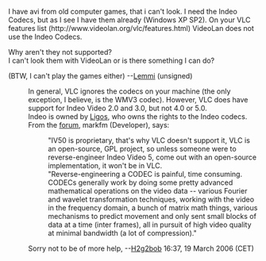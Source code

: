 I have avi from old computer games, that i can't look. I need the Indeo Codecs, but as I see I have them already (Windows XP SP2). On your  VLC features list (http://www.videolan.org/vlc/features.html) VideoLan does not use the Indeo Codecs.

Why aren't they not supported?<br>
I can't look them with VideoLan or is there something I can do?

(BTW, I can't play the games either) --[[User:Lemmi|Lemmi]] (unsigned)

: In general, VLC ignores the codecs on your machine (the only exception, I believe, is the WMV3 codec). However, VLC does have support for  Indeo Video 2.0 and 3.0, but not 4.0 or 5.0.
: Indeo is owned by [http://ligos.com/ Ligos], who owns the rights to the Indeo codecs. 
: From the [[forum]], markfm (Developer), says:
:: "IV50 is proprietary, that's why VLC doesn't support it, VLC is an open-source, GPL project, so unless someone were to reverse-engineer Indeo Video 5, come out with an open-source implementation, it won't be in VLC.
:: "Reverse-engineering a CODEC is painful, time consuming. CODECs generally work by doing some pretty advanced mathematical operations on the video data -- various Fourier and wavelet transformation techniques, working with the video in the frequency domain, a bunch of matrix math things, various mechanisms to predict movement and only sent small blocks of data at a time (inter frames), all in pursuit of high video quality at minimal bandwidth (a lot of compression)."
: Sorry not to be of more help, --[[User:H2g2bob|H2g2bob]] 16:37, 19 March 2006 (CET)